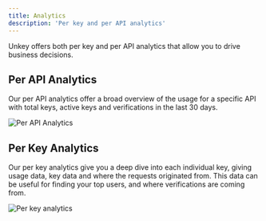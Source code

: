 ```yaml
---
title: Analytics
description: 'Per key and per API analytics'
---
```


Unkey offers both per key and per API analytics that allow you to drive business decisions.

## Per API Analytics

Our per API analytics offer a broad overview of the usage for a specific API with total keys, active keys and verifications in the last 30 days.

<Frame caption="Per API Analytics">
  <img src="/images/per-api-analytics.png" alt="Per API Analytics"/>
</Frame>


## Per Key Analytics

Our per key analytics give you a deep dive into each individual key, giving usage data, key data and where the requests originated from. This data can be useful for finding your top users, and where verifications are coming from.

<Frame caption="Per key Analytics">
  <img src="/images/per-key-analytics.png" alt="Per key analytics"/>
</Frame>
